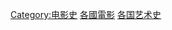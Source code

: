 {{Categories by country|nocat}}

[[Category:电影史|Category:电影史]]
[[Category:各國電影|]]
[[Category:各国艺术史|]]